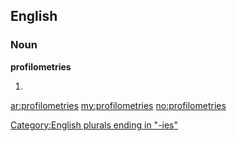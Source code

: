 ==English==

===Noun===
'''profilometries'''

# {{plural of|[[profilometry]]}}

[[Category:English plurals ending in "-ies"]]

[[ar:profilometries]]
[[my:profilometries]]
[[no:profilometries]]